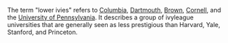 The term "lower ivies" refers to [[Columbia]], [[Dartmouth]], [[Brown]], [[Cornell]], and the [[University of Pennsylvania]]. It describes a group of ivyleague universities that are generally seen as less prestigious than Harvard, Yale, Stanford, and Princeton.
